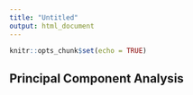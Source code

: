 ```yaml
---
title: "Untitled"
output: html_document
---
```


```r
knitr::opts_chunk$set(echo = TRUE)
```

## Principal Component Analysis

```r


```

